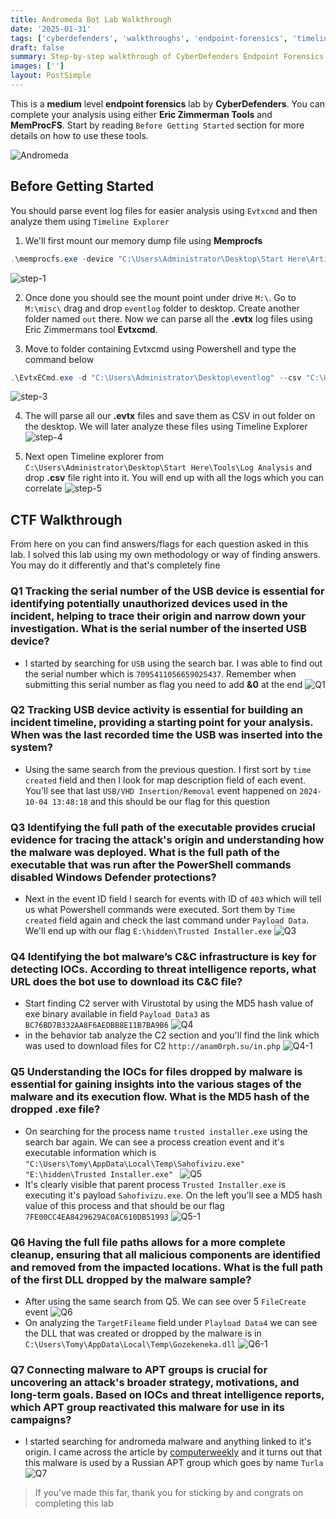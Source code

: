 ```yaml
---
title: Andromeda Bot Lab Walkthrough
date: '2025-01-31'
tags: ['cyberdefenders', 'walkthroughs', 'endpoint-forensics', 'timeline-explorer', 'evtxcmd']
draft: false
summary: Step-by-step walkthrough of CyberDefenders Endpoint Forensics Lab Andromeda
images: ['']
layout: PostSimple
---
```


This is a **medium** level **endpoint forensics** lab by **CyberDefenders**. You can complete your analysis using either **Eric Zimmerman Tools** and **MemProcFS**. Start by reading `Before Getting Started` section for more details on how to use these tools.

![Andromeda](/static/images/Andromeda/background.png)

<TOCInline toc={props.toc} asDisclosure />

## Before Getting Started

You should parse event log files for easier analysis using `Evtxcmd` and then analyze them using `Timeline Explorer`

1. We'll first mount our memory dump file using **Memprocfs**

```powershell
.\memprocfs.exe -device "C:\Users\Administrator\Desktop\Start Here\Artifacts\memory.dmp" -forensic 2
```

![step-1](/static/images/Andromeda/step-1.png)

2. Once done you should see the mount point under drive `M:\`. Go to `M:\misc\` drag and drop `eventlog` folder to desktop. Create another folder named `out` there. Now we can parse all the **.evtx** log files using Eric Zimmermans tool **Evtxcmd**.

3. Move to folder containing Evtxcmd using Powershell and type the command below

```powershell
.\EvtxECmd.exe -d "C:\Users\Administrator\Desktop\eventlog" --csv "C:\Users\Administrator\Desktop\out"
```

![step-3](/static/images/Andromeda/step-3.png)

4. The will parse all our **.evtx** files and save them as CSV in out folder on the desktop. We will later analyze these files using Timeline Explorer ![step-4](/static/images/Andromeda/step-4.png)

5. Next open Timeline explorer from `C:\Users\Administrator\Desktop\Start Here\Tools\Log Analysis` and drop **.csv** file right into it. You will end up with all the logs which you can correlate ![step-5](/static/images/Andromeda/step-5.png)

## CTF Walkthrough

From here on you can find answers/flags for each question asked in this lab. I solved this lab using my own methodology or way of finding answers. You may do it differently and that's completely fine

### Q1 Tracking the serial number of the USB device is essential for identifying potentially unauthorized devices used in the incident, helping to trace their origin and narrow down your investigation. What is the serial number of the inserted USB device?

- I started by searching for `USB` using the search bar. I was able to find out the serial number which is `7095411056659025437`. Remember when submitting this serial number as flag you need to add **&0** at the end ![Q1](/static/images/Andromeda/Q1.png)

### Q2 Tracking USB device activity is essential for building an incident timeline, providing a starting point for your analysis. When was the last recorded time the USB was inserted into the system?

- Using the same search from the previous question. I first sort by `time created` field and then I look for map description field of each event. You'll see that last `USB/VHD Insertion/Removal` event happened on `2024-10-04 13:48:18` and this should be our flag for this question

### Q3 Identifying the full path of the executable provides crucial evidence for tracing the attack's origin and understanding how the malware was deployed. What is the full path of the executable that was run after the PowerShell commands disabled Windows Defender protections?

- Next in the event ID field I search for events with ID of `403` which will tell us what Powershell commands were executed. Sort them by `Time created` field again and check the last command under `Payload Data`. We'll end up with our flag  `E:\hidden\Trusted Installer.exe` ![Q3](/static/images/Andromeda/Q3.png)

### Q4 Identifying the bot malware’s C&C infrastructure is key for detecting IOCs. According to threat intelligence reports, what URL does the bot use to download its C&C file?

- Start finding C2 server with Virustotal by using the MD5 hash value of exe binary  available in field `Payload Data3` as `BC76BD7B332AA8F6AEDBB8E11B7BA9B6` ![Q4](/static/images/Andromeda/Q4.png)
- in the behavior tab analyze the C2 section and you'll find the link which was used to download files for C2 `http://anam0rph.su/in.php` ![Q4-1](/static/images/Andromeda/Q4-1.png)

### Q5 Understanding the IOCs for files dropped by malware is essential for gaining insights into the various stages of the malware and its execution flow. What is the MD5 hash of the dropped .exe file?

- On searching for the process name `trusted installer.exe` using the search bar again. We can see a process creation event and it's executable information which is `"C:\Users\Tomy\AppData\Local\Temp\Sahofivizu.exe" "E:\hidden\Trusted Installer.exe" ` ![Q5](/static/images/Andromeda/Q5.png)
- It's clearly visible that parent process `Trusted Installer.exe` is executing it's payload `Sahofivizu.exe`. On the left you'll see a MD5 hash value of this process and that should be our flag `7FE00CC4EA8429629AC0AC610DB51993` ![Q5-1](/static/images/Andromeda/Q5-1.png)

### Q6 Having the full file paths allows for a more complete cleanup, ensuring that all malicious components are identified and removed from the impacted locations. What is the full path of the first DLL dropped by the malware sample?

-  After using the same search from Q5. We can see over 5 `FileCreate` event ![Q6](/static/images/Andromeda/Q6.png)
- On analyzing the `TargetFileame` field under `Playload Data4` we can see the DLL that was created or dropped by the malware is in `C:\Users\Tomy\AppData\Local\Temp\Gozekeneka.dll` ![Q6-1](/static/images/Andromeda/Q6-1.png)

### Q7  Connecting malware to APT groups is crucial for uncovering an attack's broader strategy, motivations, and long-term goals. Based on IOCs and threat intelligence reports, which APT group reactivated this malware for use in its campaigns?

- I started searching for andromeda malware and anything linked to it's origin. I came across the article by [computerweekly](https://www.computerweekly.com/news/252528934/Russias-Turla-falls-back-on-old-malware-C2-domains-to-avoid-detection) and it turns out that this malware is used by a Russian APT group which goes by name `Turla` ![Q7](/static/images/Andromeda/Q7.png)

> If you've made this far, thank you for sticking by and congrats on completing this lab
